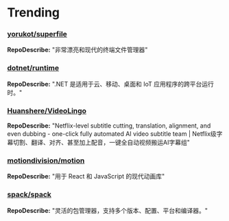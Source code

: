 
# Trending

### [yorukot/superfile](https://github.com/yorukot/superfile)
**RepoDescribe:** "非常漂亮和现代的终端文件管理器"
  

### [dotnet/runtime](https://github.com/dotnet/runtime)
**RepoDescribe:** ".NET 是适用于云、移动、桌面和 IoT 应用程序的跨平台运行时。"
  

### [Huanshere/VideoLingo](https://github.com/Huanshere/VideoLingo)
**RepoDescribe:** "Netflix-level subtitle cutting, translation, alignment, and even dubbing - one-click fully automated AI video subtitle team | Netflix级字幕切割、翻译、对齐、甚至加上配音，一键全自动视频搬运AI字幕组"
  

### [motiondivision/motion](https://github.com/motiondivision/motion)
**RepoDescribe:** "用于 React 和 JavaScript 的现代动画库"
  

### [spack/spack](https://github.com/spack/spack)
**RepoDescribe:** "灵活的包管理器，支持多个版本、配置、平台和编译器。"
  